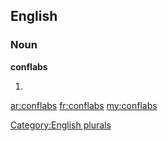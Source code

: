 ==English==

===Noun===
'''conflabs'''

# {{plural of|[[conflab]]}}

[[Category:English plurals]]

[[ar:conflabs]]
[[fr:conflabs]]
[[my:conflabs]]